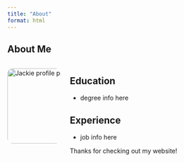 ```yaml
---
title: "About"
format: html
---
```


## About Me

:::{.columns}
::: {.column width="30%"}

<img src="https://raw.githubusercontent.com/CibyL1226/website-creation/main/img/jackie_profile.png" width="170px" alt="Jackie profile photo" style="border-radius: 12px;">

:::

::: {.column width="90%"}

## Education

- degree info here  

## Experience

- job info here  

Thanks for checking out my website!

:::
:::
